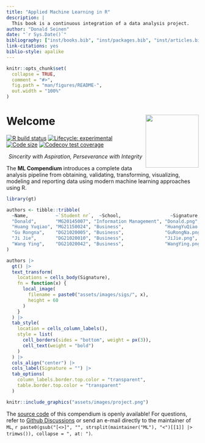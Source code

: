 ```yaml
---
title: "Applied Machine Learning in R"
description: |
  This book is a continuous integration of a data analysis project.
author: "Donald Seinen"
date: "`r Sys.Date()`"
bibliography: ["inst/books.bib", "inst/packages.bib", "inst/articles.bib"]
link-citations: yes
biblio-style: apalike
---
```


```r
knitr::opts_chunk$set(
  collapse = TRUE,
  comment = "#>",
  fig.path = "man/figures/README-",
  out.width = "100%"
)
```

# Welcome <img src="man/figures/logo.png" align="right" height="139"/> {.unnumbered}
<!-- badges: start -->

[![R build status](https://github.com/D-Se/ML/workflows/R-CMD-check/badge.svg)](https://github.com/D-Se/ML/actions) [![Lifecycle: experimental](https://img.shields.io/badge/lifecycle-experimental-orange.svg)](https://lifecycle.r-lib.org/articles/stages.html#experimental) [![Code size](https://img.shields.io/github/languages/code-size/D-Se/ML.svg)](https://github.com/D-Se/ML) [![Codecov test coverage](https://codecov.io/gh/D-Se/ML/branch/master/graph/badge.svg)](https://app.codecov.io/gh/D-Se/ML?branch=master)

<!-- badges: end -->

<center>

*Sincerity with Aspiration, Perseverance with Integrity*

</center>

The **ML Compendium** introduces a complete data analysis pipeline from obtaining, validating, transforming, visualizing, modeling and reporting data using modern machine learning approaches using R.  

```r
library(gt)

authors <- tibble::tribble(
  ~Name,          ~`Student nr`,  ~School,                  ~Signature,
  "Donald",       "MG20145007", "Information Management", "Donald.png",
  "Huang Yuqiao", "MG21150024", "Business",               "HuangYuQiao.png",
  "Gu Rongna",    "DG21020005", "Business",               "GuRongNa.png",
  "Ji Jie",       "DG21020010", "Business",               "JiJie.png",
  "Wang Ying",    "DG21020042", "Business",               "WangYing.png"
)

authors |>
  gt() |>
  text_transform(
    locations = cells_body(Signature),
    fn = function(x) {
      local_image(
        filename = paste0("assets/images/sigs/", x),
        height = 60
      )
    }
  ) |>
  tab_style(
    location = cells_column_labels(),
    style = list(
      cell_borders(sides = "bottom", weight = px(3)),
      cell_text(weight = "bold")
    )
  ) |>
  cols_align("center") |>
  cols_label(Signature = "") |>
  tab_options(
    column_labels.border.top.color = "transparent",
    table.border.top.color = "transparent"
  )
```



```r
knitr::include_graphics("assets/images/project.png")
```



The [source code](https://github.com/D-Se/ML) of this compendium is openly available! For questions, refer to [Github Discussions](https://github.com/D-Se/ML/discussions) or send an e-mail directly to the maintainer of `ML`, `r paste0(gsub("[<>]", "", strsplit(maintainer("ML"), "<")[[1]] |> trimws()), collapse = ", at: ")`.  


<!---
```{=html}
<style>
div.green { background-color:#93ed99; border-radius: 5px; padding: 20px;}
</style>
```
--->